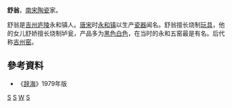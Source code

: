 '''舒翁'''，[[南宋|南宋]][[陶瓷|陶瓷]]家。

舒翁是[[吉州|吉州]][[庐陵|庐陵]]永和镇人。[[唐宋|唐宋]]时[[永和镇_(吉安縣)|永和镇]]以生产[[瓷器|瓷器]]闻名。舒翁擅长烧制[[玩具|玩具]]，他的女儿舒娇擅长烧制垆瓮，产品多为[[黑色|黑色]][[白色|白色]]，在当时的永和五窑最是有名。后代称[[吉州窑|吉州窑]]。
==參考資料==
*《[[辞海|辞海]]》1979年版
[[Category:南宋人|S]]
[[Category:中国陶艺家|S]]
[[Category:舒姓|W]]
[[Category:吉安人|S]]